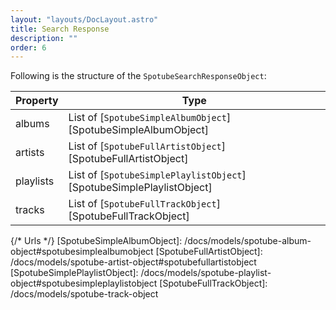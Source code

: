 ```yaml
---
layout: "layouts/DocLayout.astro"
title: Search Response
description: ""
order: 6
---
```


Following is the structure of the `SpotubeSearchResponseObject`:

| Property  | Type                                                                 |
| --------- | -------------------------------------------------------------------- |
| albums    | List of [`SpotubeSimpleAlbumObject`][SpotubeSimpleAlbumObject]       |
| artists   | List of [`SpotubeFullArtistObject`][SpotubeFullArtistObject]         |
| playlists | List of [`SpotubeSimplePlaylistObject`][SpotubeSimplePlaylistObject] |
| tracks    | List of [`SpotubeFullTrackObject`][SpotubeFullTrackObject]           |

{/* Urls */}
[SpotubeSimpleAlbumObject]: /docs/models/spotube-album-object#spotubesimplealbumobject
[SpotubeFullArtistObject]: /docs/models/spotube-artist-object#spotubefullartistobject
[SpotubeSimplePlaylistObject]: /docs/models/spotube-playlist-object#spotubesimpleplaylistobject
[SpotubeFullTrackObject]: /docs/models/spotube-track-object
